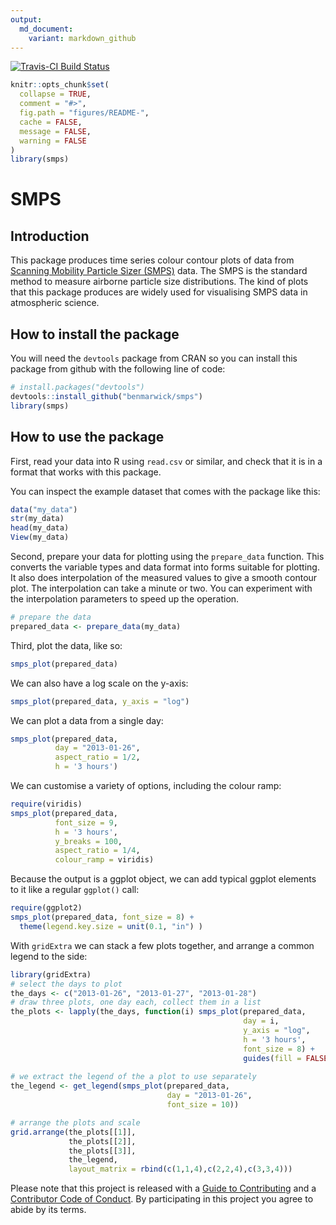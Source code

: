 ```yaml
---
output:
  md_document:
    variant: markdown_github
---
```


<!-- README.md is generated from README.Rmd. Please edit that file -->

[![Travis-CI Build Status](https://travis-ci.org/benmarwick/smps.svg?branch=master)](https://travis-ci.org/benmarwick/smps)

```r
knitr::opts_chunk$set(
  collapse = TRUE,
  comment = "#>",
  fig.path = "figures/README-",
  cache = FALSE, 
  message = FALSE,
  warning = FALSE
)
library(smps)
```

# SMPS

## Introduction

This package produces time series colour contour plots of data from [Scanning Mobility Particle Sizer (SMPS)](https://en.wikipedia.org/wiki/Scanning_mobility_particle_sizer) data. The SMPS is the standard method to measure airborne particle size distributions. The kind of plots that this package produces are widely used for visualising SMPS data in atmospheric science. 

## How to install the package

You will need the `devtools` package from CRAN so you can install this package from github with the following line of code:

```r
# install.packages("devtools")
devtools::install_github("benmarwick/smps")
library(smps)
```

## How to use the package

First, read your data into R using `read.csv` or similar, and check that it is in a format that works with this package. 

You can inspect the example dataset that comes with the package like this:

```r
data("my_data")
str(my_data)
head(my_data)
View(my_data)
```

Second, prepare your data for plotting using the `prepare_data` function. This converts the variable types and data format into forms suitable for plotting. It also does interpolation of the measured values to give a smooth contour plot. The interpolation can take a minute or two. You can experiment with the interpolation parameters to speed up the operation.

```r
# prepare the data
prepared_data <- prepare_data(my_data)
```

Third, plot the data, like so:

```r
smps_plot(prepared_data)
```

We can also have a log scale on the y-axis:

```r
smps_plot(prepared_data, y_axis = "log")
```

We can plot a data from a single day:

```r
smps_plot(prepared_data, 
          day = "2013-01-26", 
          aspect_ratio = 1/2, 
          h = '3 hours')
```

We can customise a variety of options, including the colour ramp:

```r
require(viridis)
smps_plot(prepared_data, 
          font_size = 9, 
          h = '3 hours',
          y_breaks = 100,
          aspect_ratio = 1/4,
          colour_ramp = viridis) 
```

Because the output is a ggplot object, we can add typical ggplot elements to it like a regular `ggplot()` call:

```r
require(ggplot2)
smps_plot(prepared_data, font_size = 8) + 
  theme(legend.key.size = unit(0.1, "in") )
```

With `gridExtra` we can stack a few plots together, and arrange a common legend to the side:

```r
library(gridExtra)
# select the days to plot
the_days <- c("2013-01-26", "2013-01-27", "2013-01-28")
# draw three plots, one day each, collect them in a list
the_plots <- lapply(the_days, function(i) smps_plot(prepared_data, 
                                                    day = i, 
                                                    y_axis = "log",  
                                                    h = '3 hours', 
                                                    font_size = 8) +   
                                                    guides(fill = FALSE))
  
# we extract the legend of the a plot to use separately
the_legend <- get_legend(smps_plot(prepared_data, 
                                   day = "2013-01-26", 
                                   font_size = 10))

# arrange the plots and scale
grid.arrange(the_plots[[1]], 
             the_plots[[2]], 
             the_plots[[3]], 
             the_legend, 
             layout_matrix = rbind(c(1,1,4),c(2,2,4),c(3,3,4)))
```


Please note that this project is released with a [Guide to Contributing](CONTRIBUTING.md) and a [Contributor Code of Conduct](CONDUCT.md). By participating in this project you agree to abide by its terms.

